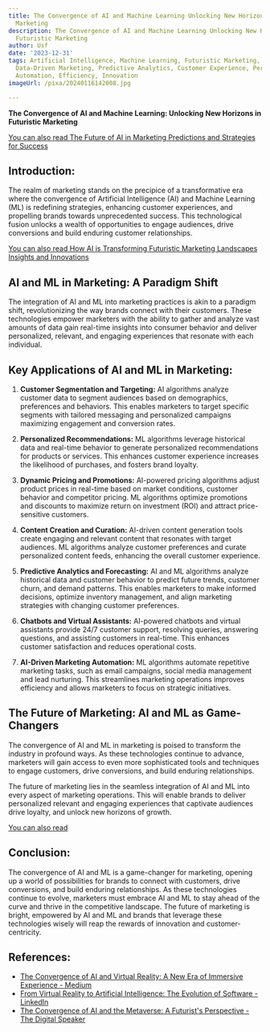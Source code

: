 ```yaml
---
title: The Convergence of AI and Machine Learning Unlocking New Horizons in Futuristic
  Marketing
description: The Convergence of AI and Machine Learning Unlocking New Horizons in
  Futuristic Marketing
author: Usf
date: '2023-12-31'
tags: Artificial Intelligence, Machine Learning, Futuristic Marketing, Digital Transformation,
  Data-Driven Marketing, Predictive Analytics, Customer Experience, Personalization,
  Automation, Efficiency, Innovation
imageUrl: /pixa/20240116142008.jpg

---
```

**The Convergence of AI and Machine Learning: Unlocking New Horizons in Futuristic Marketing**

[You can also read  The Future of AI in Marketing Predictions and Strategies for Success](The%20Future%20of%20AI%20in%20Marketing%20Predictions%20and%20Strategies%20for%20Success)


## Introduction:

The realm of  marketing stands on  the precipice of a transformative era where the convergence of Artificial Intelligence (AI) and Machine Learning (ML) is redefining strategies, enhancing customer  experiences, and propelling brands towards unprecedented success. This technological fusion unlocks a wealth of opportunities to engage audiences, drive conversions and  build enduring customer  relationships.

[You can  also read How AI is  Transforming Futuristic Marketing Landscapes Insights and Innovations](How%20AI%20is%20Transforming%20Futuristic%20Marketing%20Landscapes%20Insights%20and%20Innovations)


## AI and ML in Marketing: A Paradigm Shift

The integration of AI  and ML into marketing practices is akin to a paradigm shift, revolutionizing the way brands  connect with their customers. These technologies empower marketers with the ability to gather and analyze vast amounts  of data gain real-time insights into consumer behavior and deliver personalized, relevant, and  engaging experiences that resonate with each individual.

## Key Applications of AI  and ML in Marketing:

1. **Customer Segmentation and Targeting:** AI algorithms analyze customer data to segment audiences  based on demographics, preferences and behaviors. This enables  marketers  to target specific segments with tailored messaging and personalized campaigns maximizing engagement and conversion rates.

2. **Personalized Recommendations:** ML algorithms leverage historical data and real-time behavior to generate personalized recommendations  for products  or services. This enhances  customer experience increases the likelihood of purchases, and  fosters brand loyalty.

3. **Dynamic Pricing and Promotions:** AI-powered pricing algorithms adjust  product prices in real-time based on  market conditions, customer behavior and competitor pricing. ML algorithms  optimize promotions and discounts to maximize return on investment (ROI) and attract price-sensitive customers.

4.  **Content Creation and Curation:** AI-driven content generation tools create  engaging and relevant content that resonates with target audiences. ML  algorithms analyze customer preferences  and  curate personalized content feeds,  enhancing the overall customer  experience.

5. **Predictive Analytics and Forecasting:** AI and ML algorithms analyze historical data and customer behavior to predict future trends, customer churn, and demand patterns. This enables marketers to make informed decisions, optimize inventory management, and align marketing strategies with changing customer  preferences.

6. **Chatbots and Virtual Assistants:** AI-powered chatbots and  virtual assistants provide 24/7 customer support, resolving  queries, answering  questions, and assisting customers in real-time. This enhances customer satisfaction and reduces operational costs.

7. **AI-Driven Marketing Automation:** ML algorithms automate  repetitive marketing tasks, such as email campaigns, social media management  and  lead  nurturing. This streamlines marketing  operations improves efficiency and allows marketers to focus on strategic initiatives.

## The Future of Marketing: AI and  ML as Game-Changers

The convergence of AI and ML  in  marketing is poised to transform the  industry in profound ways. As these technologies  continue to advance, marketers will gain  access to even more sophisticated tools and techniques to engage customers,  drive conversions, and build  enduring relationships.

The future  of marketing lies in the seamless integration  of AI and ML into every aspect of marketing operations. This will enable brands to deliver personalized relevant and engaging experiences that captivate audiences drive loyalty, and unlock new horizons of growth.

[You can also  read ]()


## Conclusion:

The convergence of AI and ML is a game-changer for marketing, opening up a world  of possibilities  for  brands to connect with customers, drive conversions, and build enduring relationships. As these  technologies continue to evolve, marketers  must embrace AI and ML to stay ahead of the curve and thrive in the competitive landscape. The  future of marketing is bright, empowered by AI and  ML and brands that leverage these technologies wisely will reap the rewards of innovation and customer-centricity.

## References:
- [The Convergence of AI and Virtual Reality: A New Era of Immersive Experience - Medium](https://medium.com/aimonks/the-convergence-of-ai-and-virtual-reality-a-new-era-of-immersive-experience-89f7967a5f1f)
- [From Virtual Reality to Artificial Intelligence: The Evolution of Software - LinkedIn](https://www.linkedin.com/pulse/from-virtual-reality-artificial-intelligence-evolution-software)
- [The Convergence of AI and the Metaverse: A Futurist's Perspective - The Digital Speaker](https://www.thedigitalspeaker.com/convergence-ai-metaverse-futurists-perspective/)

